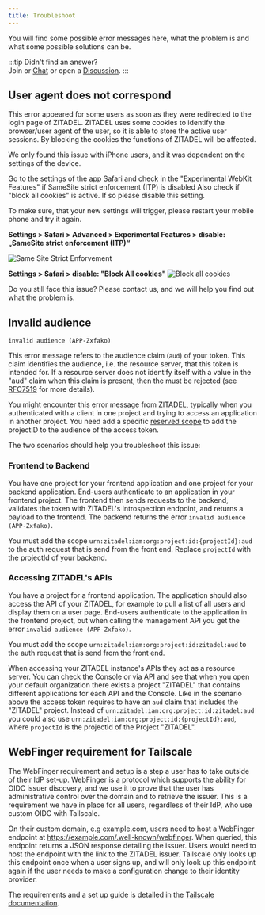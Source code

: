 ```yaml
---
title: Troubleshoot
---
```


You will find some possible error messages here, what the problem is and what some possible solutions can be.

:::tip Didn't find an answer?  
Join or [Chat](https://zitadel.com/chat) or open a [Discussion](https://github.com/zitadel/zitadel/discussions).
:::

## User agent does not correspond

This error appeared for some users as soon as they were redirected to the login page of ZITADEL.
ZITADEL uses some cookies to identify the browser/user agent of the user, so it is able to store the active user sessions. By blocking the cookies the functions of ZITADEL will be affected.

We only found this issue with iPhone users, and it was dependent on the settings of the device.

Go to the settings of the app Safari and check in the "Experimental WebKit Features" if SameSite strict enforcement (ITP) is disabled
Also check if "block all cookies" is active. If so please disable this setting.

To make sure, that your new settings will trigger, please restart your mobile phone and try it again.

**Settings > Safari > Advanced > Experimental Features > disable: „SameSite strict enforcement (ITP)“**

![Same Site Strict Enforvement](/img/manuals/errors/same-site-strict.png)

**Settings > Safari > disable: "Block All cookies"** 
![Block all cookies](/img/manuals/errors/block-cookies.png)

Do you still face this issue? Please contact us, and we will help you find out what the problem is.

## Invalid audience

`invalid audience (APP-Zxfako)`

This error message refers to the audience claim (`aud`) of your token.
This claim identifies the audience, i.e. the resource server, that this token is intended for.
If a resource server does not identify itself with a value in the "aud" claim when this claim is present, then the must be rejected (see [RFC7519](https://www.rfc-editor.org/rfc/rfc7519#section-4.1.3) for more details).

You might encounter this error message from ZITADEL, typically when you authenticated with a client in one project and trying to access an application in another project.
You need add a specific [reserved scope](/docs/apis/openidoauth/scopes#reserved-scopes) to add the projectID to the audience of the access token.

The two scenarios should help you troubleshoot this issue:

### Frontend to Backend

You have one project for your frontend application and one project for your backend application.
End-users authenticate to an application in your frontend project.
The frontend then sends requests to the backend, validates the token with ZITADEL's introspection endpoint, and returns a payload to the frontend.
The backend returns the error `invalid audience (APP-Zxfako)`.

You must add the scope `urn:zitadel:iam:org:project:id:{projectId}:aud` to the auth request that is send from the front end.
Replace `projectId` with the projectId of your backend.

### Accessing ZITADEL's APIs

You have a project for a frontend application.
The application should also access the API of your ZITADEL, for example to pull a list of all users and display them on a user page.
End-users authenticate to the application in the frontend project, but when calling the management API you get the error `invalid audience (APP-Zxfako)`.

You must add the scope `urn:zitadel:iam:org:project:id:zitadel:aud` to the auth request that is send from the front end.

When accessing your ZITADEL instance's APIs they act as a resource server.
You can check the Console or via API and see that when you open your default organization there exists a project "ZITADEL" that contains different applications for each API and the Console.
Like in the scenario above the access token requires to have an `aud` claim that includes the "ZITADEL" project.
Instead of `urn:zitadel:iam:org:project:id:zitadel:aud` you could also use `urn:zitadel:iam:org:project:id:{projectId}:aud`, where  `projectId` is the projectId of the Project "ZITADEL".

## WebFinger requirement for Tailscale

The WebFinger requirement and setup is a step a user has to take outside of their IdP set-up. WebFinger is a protocol which supports the ability for OIDC issuer discovery, and we use it to prove that the user has administrative control over the domain and to retrieve the issuer. This is a requirement we have in place for all users, regardless of their IdP, who use custom OIDC with Tailscale.

On their custom domain, e.g example.com, users need to host a WebFinger endpoint at https://example.com/.well-known/webfinger. When queried, this endpoint returns a JSON response detailing the issuer. Users would need to host the endpoint with the link to the ZITADEL issuer. Tailscale only looks up this endpoint once when a user signs up, and will only look up this endpoint again if the user needs to make a configuration change to their identity provider.

The requirements and a set up guide is detailed in the [Tailscale documentation](https://tailscale.com/kb/1240/sso-custom-oidc/).
